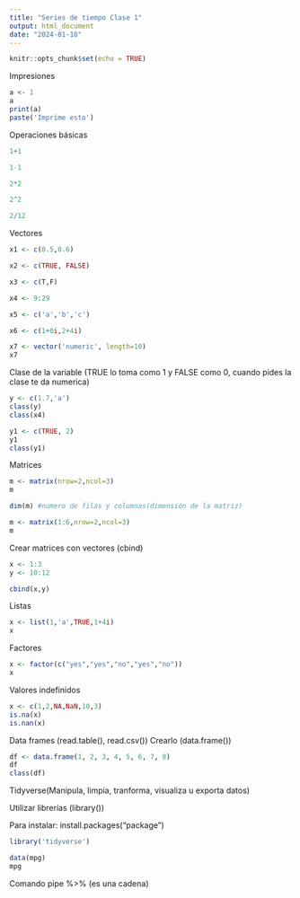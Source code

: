 ```yaml
---
title: "Series de tiempo Clase 1"
output: html_document
date: "2024-01-18"
---
```


```r
knitr::opts_chunk$set(echo = TRUE)
```

Impresiones

```r
a <- 1
a
print(a)
paste('Imprime esto')
```

Operaciones básicas

```r
1+1

1-1

2*2

2^2

2/12
```
Vectores

```r
x1 <- c(0.5,0.6)

x2 <- c(TRUE, FALSE)

x3 <- c(T,F)

x4 <- 9:29

x5 <- c('a','b','c')

x6 <- c(1+0i,2+4i)

x7 <- vector('numeric', length=10)
x7
```

Clase de la variable (TRUE lo toma como 1 y FALSE como 0, cuando pides la clase te da numerica)

```r
y <- c(1.7,'a')
class(y)
class(x4)

y1 <- c(TRUE, 2) 
y1
class(y1)
```
Matrices

```r
m <- matrix(nrow=2,ncol=3)
m

dim(m) #numero de filas y columnas(dimensión de la matriz)

m <- matrix(1:6,nrow=2,ncol=3)
m
```
Crear matrices con vectores (cbind)

```r
x <- 1:3
y <- 10:12

cbind(x,y)
```
Listas

```r
x <- list(1,'a',TRUE,1+4i)
x
```
Factores

```r
x <- factor(c("yes","yes","no","yes","no"))
x
```

Valores indefinidos

```r
x <- c(1,2,NA,NaN,10,3)
is.na(x)
is.nan(x)
```

Data frames (read.table(), read.csv())
Crearlo (data.frame())
```r
df <- data.frame(1, 2, 3, 4, 5, 6, 7, 8)
df
class(df)
```

Tidyverse(Manipula, limpia, tranforma, visualiza u exporta datos)

Utilizar librerías (library())

Para instalar:  install.packages("package")

```r
library('tidyverse')
```

```r
data(mpg)
mpg
```

Comando pipe %>% (es una cadena)




